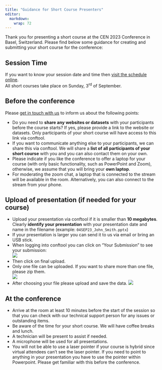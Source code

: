```yaml
---
title: "Guidance for Short Course Presenters"
editor: 
  markdown: 
    wrap: 72
---
```


Thank you for presenting a short course at the CEN 2023 Conference in Basel, Switzerland. 
Please find below some guidance for creating and submitting your short course for the conference:

## Session Time
If you want to know your session date and time then [visit the schedule online](https://www.conftool.pro/cen2023/sessions.php).  
All short courses take place on Sunday, 3<sup>rd</sup> of September.


## Before the conference

Please [get in touch with us](mailto:organizers@cen2023.ch) to inform us about the following points:

* Do you need to <b>share any websites or datasets</b> with your participants before the course starts? If yes, please provide a link to the website or datasets. Only participants of your short course will have access to this link via conftool.
* If you want to communicate anything else to your participants, we can share this via conftool. We will share a <b>list of all participants of your short course</b> with you and you can also contact them on your own.
* Please indicate if you like the conference to offer a laptop for your course (with only basic functionality, such as PowerPoint and Zoom), otherwise, we assume that you will bring your <b>own laptop</b>.
* For moderating the zoom chat, a laptop that is connected to the stream will be available in the room. Alternatively, you can also connect to the stream from your phone.


## Upload of presentation (if needed for your course)

* Upload your presentation via conftool if it is smaller than <b>10 megabytes</b>. Clearly <b>identify your presentation</b> with your presentation date and name in the filename (example: `04SEP23_John_Smith.pptx`)
* If your presentation is larger you can send it to us via email or bring an USB stick.
* When logging into conftool you can click on “Your Submission” to see your submission:  
  ![](img/guidance/poster-yoursubmissions.png)
* Then click on final upload. 
* Only one file can be uploaded. If you want to share more than one file, please zip them.  
  ![](img/guidance/poster-finalupload.png)
* After choosing your file please upload and save the data. 
  ![](img/guidance/poster-choosefile.png)




## At the conference

* Arrive at the room at least 10 minutes before the start of the session so that you can check with our technical support person for any issues or outstanding items.
* Be aware of the time for your short course. We will have coffee breaks and lunch.
* A technician will be present to assist if needed.
* A microphone will be used for all presentations. 
* You will not be able to use a laser pointer if your course is hybrid since virtual attendees can’t see the laser pointer. If you need to point to anything in your presentation you have to use the pointer within Powerpoint. Please get familiar with this before the conference.
